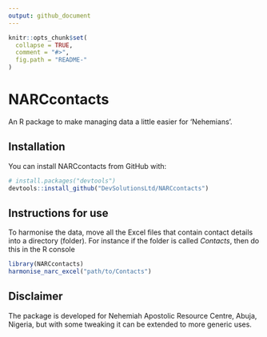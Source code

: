 ```yaml
---
output: github_document
---
```


<!-- README.md is generated from README.Rmd. Please edit that file -->

```r
knitr::opts_chunk$set(
  collapse = TRUE,
  comment = "#>",
  fig.path = "README-"
)
```

# NARCcontacts

An R package to make managing data a little easier for 'Nehemians'.

## Installation

You can install NARCcontacts from GitHub with:

```r
# install.packages("devtools")
devtools::install_github("DevSolutionsLtd/NARCcontacts")
```

## Instructions for use

To harmonise the data, move all the Excel files that contain contact details into a directory (folder). For instance if the folder is called *Contacts*, then do this in the R console

```r
library(NARCcontacts)
harmonise_narc_excel("path/to/Contacts")
```

## Disclaimer

The package is developed for Nehemiah Apostolic Resource Centre, Abuja, Nigeria, but with some tweaking it can be extended to more generic uses.
